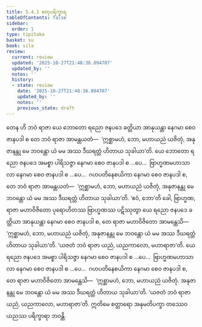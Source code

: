 ```yaml
---
title: 5.4.1 စတုပရိက္ခာရ
tableOfContents: false
sidebar:
  order: 1
type: tipitaka
basket: su
book: sila
review:
  current: review
  updated: '2025-10-27T21:48:36.894707'
  updated_by: ''
  notes: ''
  history:
  - state: review
    date: '2025-10-27T21:48:36.894707'
    updated_by: ''
    notes: ''
    previous_state: draft
---
```



<ReviewStatus review={frontmatter.review} showDetails={true} />

<HypothesisAnnotation frontmatter={frontmatter} />

<DynamicBreadcrumb />

<Division number="339" book="sila" e="ch" v="6" p="129">

<Paragraph number="550" book="sila">
တေန ဟိ ဘဝံ ရာဇာ ယေ ဘောတော ရညော ဇနပဒေ ခတ္တိယာ အာနုယန္တာ နေဂမာ စေဝ ဇာနပဒါ စ တေ ဘဝံ ရာဇာ အာမန္တယတံ—  ‘ဣစ္ဆာမဟံ, ဘော, မဟာယညံ ယဇိတုံ, အနုဇာနန္တု မေ ဘဝန္တော ယံ မမ အဿ ဒီဃရတ္တံ ဟိတာယ သုခါယာ’တိ. ယေ ဘောတော ရညော ဇနပဒေ အမစ္စာ ပါရိသဇ္ဇာ နေဂမာ စေဝ ဇာနပဒါ စ …ပေ…  ဗြာဟ္မဏမဟာသာလာ နေဂမာ စေဝ ဇာနပဒါ စ …ပေ…  ဂဟပတိနေစယိကာ နေဂမာ စေဝ ဇာနပဒါ စ, တေ ဘဝံ ရာဇာ အာမန္တယတံ—  ‘ဣစ္ဆာမဟံ, ဘော, မဟာယညံ ယဇိတုံ, အနုဇာနန္တု မေ ဘဝန္တော ယံ မမ အဿ ဒီဃရတ္တံ ဟိတာယ သုခါယာ’တိ. ‘ဧဝံ, ဘော’တိ ခေါ, ဗြာဟ္မဏ, ရာဇာ မဟာဝိဇိတော ပုရောဟိတဿ ဗြာဟ္မဏဿ ပဋိဿုတွာ ယေ ရညော ဇနပဒေ ခတ္တိယာ အာနုယန္တာ နေဂမာ စေဝ ဇာနပဒါ စ, တေ ရာဇာ မဟာဝိဇိတော အာမန္တေသိ—  ‘ဣစ္ဆာမဟံ, ဘော, မဟာယညံ ယဇိတုံ, အနုဇာနန္တု မေ ဘဝန္တော ယံ မမ အဿ ဒီဃရတ္တံ ဟိတာယ သုခါယာ’တိ. ‘ယဇတံ ဘဝံ ရာဇာ ယညံ, ယညကာလော, မဟာရာဇာ’တိ. ယေ ရညော ဇနပဒေ အမစ္စာ ပါရိသဇ္ဇာ နေဂမာ စေဝ ဇာနပဒါ စ …ပေ…  ဗြာဟ္မဏမဟာသာလာ နေဂမာ စေဝ ဇာနပဒါ စ …ပေ…  ဂဟပတိနေစယိကာ နေဂမာ စေဝ ဇာနပဒါ စ, တေ ရာဇာ မဟာဝိဇိတော အာမန္တေသိ—  ‘ဣစ္ဆာမဟံ, ဘော, မဟာယညံ ယဇိတုံ. အနုဇာနန္တု မေ ဘဝန္တော ယံ မမ အဿ ဒီဃရတ္တံ ဟိတာယ သုခါယာ’တိ. ‘ယဇတံ ဘဝံ ရာဇာ ယညံ, ယညကာလော, မဟာရာဇာ’တိ. ဣတိမေ စတ္တာရော အနုမတိပက္ခာ တဿေဝ ယညဿ ပရိက္ခာရာ ဘဝန္တိ.
</Paragraph>
</Division>